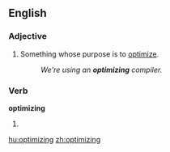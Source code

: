 ==English==

===Adjective===
{{en-adj|-}}

# Something whose purpose is to [[optimize]].
#: ''We're using an '''optimizing''' compiler.''

===Verb===
'''optimizing'''

# {{present participle of|[[optimize]]}}

[[hu:optimizing]]
[[zh:optimizing]]